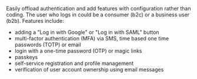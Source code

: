 Easily offload authentication and add features with configuration rather than coding. The user who logs in could be a consumer (b2c) or a business user (b2b). Features include: 

* adding a "Log in with Google" or "Log in with SAML" button
* multi-factor authentication (MFA) via SMS, time based one time passwords (TOTP) or email
* login with a one-time password (OTP) or magic links
* passkeys
* self-service registration and profile management
* verification of user account ownership using email messages
